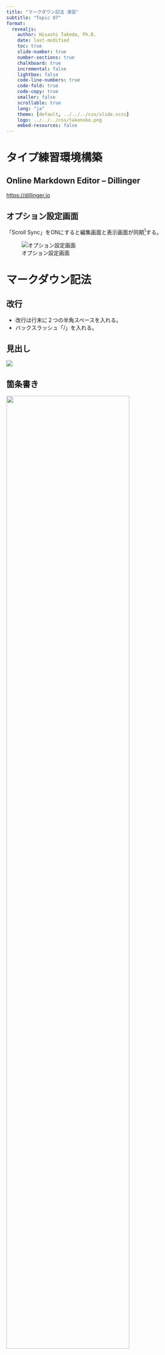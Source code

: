 ```yaml
---
title: "マークダウン記法 演習"
subtitle: "Topic 07"
format:
  revealjs:
    author: Hisashi Takeda, Ph.D.
    date: last-modified
    toc: true
    slide-number: true
    number-sections: true
    chalkboard: true
    incremental: false
    lightbox: false
    code-line-numbers: true
    code-fold: true
    code-copy: true
    smaller: false 
    scrollable: true
    lang: "ja"
    theme: [default, ../../../css/slide.scss]
    logo: ../../../css/takenoko.png
    embed-resources: false 
---
```


# タイプ練習環境構築

## Online Markdown Editor -- Dillinger

<https://dillinger.io>


## オプション設定画面

「Scroll Sync」をONにすると編集画面と表示画面が同期[^1]する。

![オプション設定画面](./fig/dillinger_options.png)

[^1]: 同時にスクロール

# マークダウン記法

## 改行

- 改行は行末に２つの半角スペースを入れる。
- バックスラッシュ「/」を入れる。

## 見出し

![](./fig/markdown_title_bar.png)

## 箇条書き

![](./fig/markdown_list.png){width=80%}

---

改行し半角4つの後に「*」，「-」，「+」
の記号で入れ子リストを作成できる。

![](./fig/markdown_sublist.png){width=200%}

## 修飾

![](./fig/markdown_decoration.png){width=100%}

## 引用

![](./fig/markdown_quote.png){width=50%}

## ハイパーリンク

![](./fig/markdown_hyperlink.png)

## 数式

数式をインライン（行内；文字の高さで）表示させるには，
数式をLaTeX\fn{「ラテフ」と読む}方式で表記したものを\$マークで括る。
![](./fig/markdown_math_misc.png)

センタリング（中央寄せ）し正しい大きさで数式表示する場合，
\$\$マークで\ruby{括}{くく}る。

![](./fig/markdown_math_sigma.png)
![](./fig/markdown_math_integral.png)

$x$と$dx$の間の半角スペースは，「～」を使う。

## 表

![](./fig/markdown_table1.png)
![](./fig/markdown_table2.png)

## 図

単発的な図を掲載する記法

![](./fig/markdown_mark_command.png)

図を掲載する場所が複数あるときに便利な記法

![](./fig/markdown_mark_command2.png)

---
